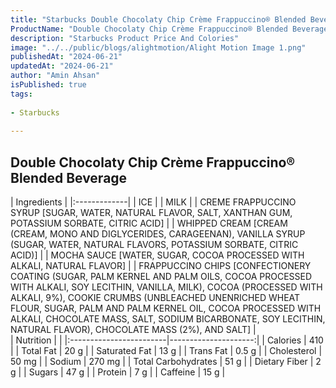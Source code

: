 ```yaml
---
title: "Starbucks Double Chocolaty Chip Crème Frappuccino® Blended Beverage  Price & Calories"
ProductName: "Double Chocolaty Chip Crème Frappuccino® Blended Beverage" 
description: "Starbucks Product Price And Colories"
image: "../../public/blogs/alightmotion/Alight Motion Image 1.png"
publishedAt: "2024-06-21"
updatedAt: "2024-06-21"
author: "Amin Ahsan"
isPublished: true
tags:
                 
- Starbucks
      
---
```



## Double Chocolaty Chip Crème Frappuccino® Blended Beverage  
  
<div className="tables-container">
  <div className="table-wrapper">
    | Ingredients  |  
    |:-------------|
    | ICE          |       
    | MILK         |       
    | CREME FRAPPUCCINO SYRUP [SUGAR, WATER, NATURAL FLAVOR, SALT, XANTHAN GUM, POTASSIUM SORBATE, CITRIC ACID]         |       
    | WHIPPED CREAM [CREAM (CREAM, MONO AND DIGLYCERIDES, CARAGEENAN), VANILLA SYRUP (SUGAR, WATER, NATURAL FLAVORS, POTASSIUM SORBATE, CITRIC ACID)]         |       
    | MOCHA SAUCE [WATER, SUGAR, COCOA PROCESSED WITH ALKALI, NATURAL FLAVOR]         |       
    | FRAPPUCCINO CHIPS [CONFECTIONERY COATING (SUGAR, PALM KERNEL AND PALM OILS, COCOA PROCESSED WITH ALKALI, SOY LECITHIN, VANILLA, MILK), COCOA (PROCESSED WITH ALKALI, 9%), COOKIE CRUMBS (UNBLEACHED UNENRICHED WHEAT FLOUR, SUGAR, PALM AND PALM KERNEL OIL, COCOA PROCESSED WITH ALKALI, CHOCOLATE MASS, SALT, SODIUM BICARBONATE, SOY LECITHIN, NATURAL FLAVOR), CHOCOLATE MASS (2%), AND SALT]          |       
  </div>
  <div className="table-wrapper">
    | Nutrition               |                      |  
    |:------------------------|---------------------:|
    | Calories                | 410                  |
    | Total Fat               | 20 g                 |
    | Saturated Fat           | 13 g                 |
    | Trans Fat               | 0.5 g                |
    | Cholesterol             | 50 mg                |
    | Sodium                  | 270 mg               |
    | Total Carbohydrates     | 51 g                 |
    | Dietary Fiber           | 2 g                  |
    | Sugars                  | 47 g                 |
    | Protein                 | 7 g                  |
    | Caffeine                | 15 g                 |
  </div>
</div>
<style jsx>{`
  .tables-container {
    display: flex;
    flex-direction: row;
    gap: 30px;
  }
  .table-wrapper {
    width: 500px; /* Adjust as needed */
  }
  @media (max-width: 768px) {
    .tables-container {
      flex-direction: column;
      gap: 0px; /* Adjust as needed */
    }
    .table-wrapper {
      width: 100%; /* Adjust as needed */
    }
  }
`}</style>
